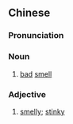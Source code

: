 {{also|难闻}}
==Chinese==
{{zh-forms|s=难闻}}

===Pronunciation===
{{zh-pron
|m=nánwén
|c=naan4 man4
|cat=n,a
}}

===Noun===
{{zh-noun}}

# [[bad]] [[smell]]

===Adjective===
{{zh-adj}}

# [[smelly]]; [[stinky]]